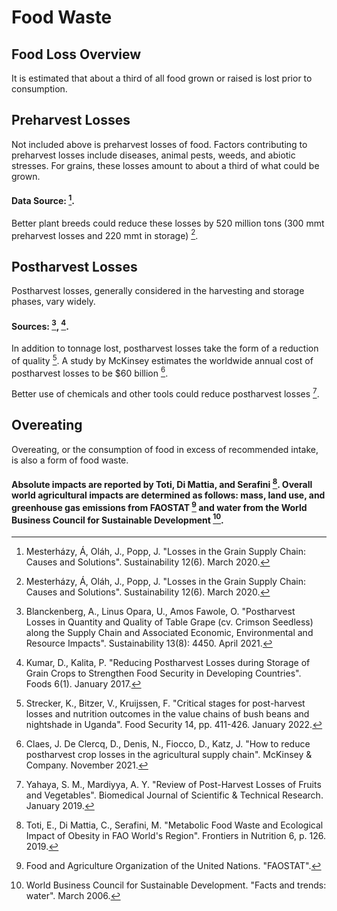 # Food Waste

## Food Loss Overview
It is estimated that about a third of all food grown or raised is lost prior to consumption.

## Preharvest Losses
Not included above is preharvest losses of food. Factors contributing to preharvest losses include diseases, animal pests, weeds, and abiotic stresses. For grains, these losses amount to about a third of what could be grown.

#### Data Source: [^6].

Better plant breeds could reduce these losses by 520 million tons (300 mmt preharvest losses and 220 mmt in storage) [^6].

## Postharvest Losses
Postharvest losses, generally considered in the harvesting and storage phases, vary widely.

#### Sources: [^1], [^5].

In addition to tonnage lost, postharvest losses take the form of a reduction of quality [^7]. A study by McKinsey estimates the worldwide annual cost of postharvest losses to be $60 billion [^2].

Better use of chemicals and other tools could reduce postharvest losses [^12].

## Overeating
Overeating, or the consumption of food in excess of recommended intake, is also a form of food waste.

#### Absolute impacts are reported by Toti, Di Mattia, and Serafini [^9]. Overall world agricultural impacts are determined as follows: mass, land use, and greenhouse gas emissions from FAOSTAT [^3] and water from the World Business Council for Sustainable Development [^10].

[^1]: Blanckenberg, A., Linus Opara, U., Amos Fawole, O. "Postharvest Losses in Quantity and Quality of Table Grape (cv. Crimson Seedless) along the Supply Chain and Associated Economic, Environmental and Resource Impacts". Sustainability 13(8): 4450. April 2021.

[^2]: Claes, J. De Clercq, D., Denis, N., Fiocco, D., Katz, J. "How to reduce postharvest crop losses in the agricultural supply chain". McKinsey & Company. November 2021.

[^3]: Food and Agriculture Organization of the United Nations. "FAOSTAT".

[^4]: Gustavsson, J., Cederberg, C., Sonesson, U., van Otterdijk, R., Meybeck, A. "Global food losses and waste: Extent, causes, and prevention". Swedish Institute for Food and Biotechnology, Food and Agriculture Organization of the United Nations. 2011.

[^5]: Kumar, D., Kalita, P. "Reducing Postharvest Losses during Storage of Grain Crops to Strengthen Food Security in Developing Countries". Foods 6(1). January 2017.

[^6]: Mesterházy, Á, Oláh, J., Popp, J. "Losses in the Grain Supply Chain: Causes and Solutions". Sustainability 12(6). March 2020.

[^7]: Strecker, K., Bitzer, V., Kruijssen, F. "Critical stages for post-harvest losses and nutrition outcomes in the value chains of bush beans and nightshade in Uganda". Food Security 14, pp. 411-426. January 2022.

[^8]: Sugri, I., Abubakari, M., Owusu, R. K., Bidzakin, J. K. "Postharvest losses and mitigating technologies: evidence from Upper East Region of Ghana". Sustainable Futures 3: 100048. 2021.

[^9]: Toti, E., Di Mattia, C., Serafini, M. "Metabolic Food Waste and Ecological Impact of Obesity in FAO World's Region". Frontiers in Nutrition 6, p. 126. 2019.

[^10]: World Business Council for Sustainable Development. "Facts and trends: water". March 2006.

[^11]: World Food Programme. "Post-Harvest Loss Reduction". Accessed October 8, 2022.

[^12]: Yahaya, S. M., Mardiyya, A. Y. "Review of Post-Harvest Losses of Fruits and Vegetables". Biomedical Journal of Scientific & Technical Research. January 2019.